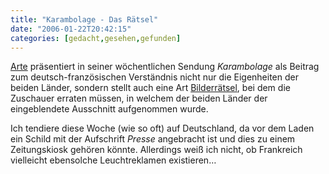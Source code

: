 ```yaml
---
title: "Karambolage - Das Rätsel"
date: "2006-01-22T20:42:15"
categories: [gedacht,gesehen,gefunden]
---
```


[Arte](http://www.arte-tv.com) präsentiert in seiner wöchentlichen Sendung *Karambolage* als Beitrag zum deutsch-französischen Verständnis nicht nur die Eigenheiten der beiden Länder, sondern stellt auch eine Art [Bilderrätsel](http://www.arte-tv.com/de/wissen-entdeckung/1032368.html), bei dem die Zuschauer erraten müssen, in welchem der beiden Länder der eingeblendete Ausschnitt aufgenommen wurde.

Ich tendiere diese Woche (wie so oft) auf Deutschland, da vor dem Laden ein Schild mit der Aufschrift *Presse* angebracht ist und dies zu einem Zeitungskiosk gehören könnte. Allerdings weiß ich nicht, ob Frankreich vielleicht ebensolche Leuchtreklamen existieren...
